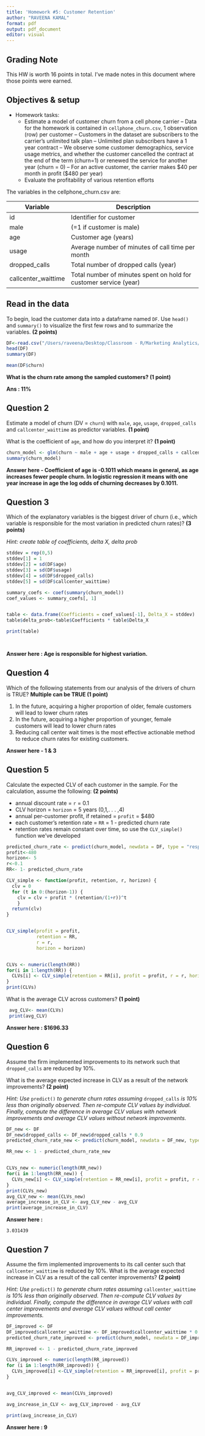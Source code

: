 ```yaml
---
title: 'Homework #5: Customer Retention'
author: "RAVEENA KAMAL"
format: pdf
output: pdf_document
editor: visual
---
```


## Grading Note

This HW is worth 16 points in total. I've made notes in this document where those points were earned.

## Objectives & setup

-   Homework tasks:
    -   Estimate a model of customer churn from a cell phone carrier -- Data for the homework is contained in `cellphone_churn.csv`, 1 observation (row) per customer -- Customers in the dataset are subscribers to the carrier's unlimited talk plan -- Unlimited plan subscribers have a 1 year contract -- We observe some customer demographics, service usage metrics, and whether the customer cancelled the contract at the end of the term (churn=1) or renewed the service for another year (churn = 0) -- For an active customer, the carrier makes \$40 per month in profit (\$480 per year)
    -   Evaluate the profitability of various retention efforts

The variables in the cellphone_churn.csv are:

| Variable            | Description                                                       |
|--------------------|----------------------------------------------------|
| id                  | Identifier for customer                                           |
| male                | (=1 if customer is male)                                          |
| age                 | Customer age (years)                                              |
| usage               | Average number of minutes of call time per month                  |
| dropped_calls       | Total number of dropped calls (year)                              |
| callcenter_waittime | Total number of minutes spent on hold for customer service (year) |

## Read in the data

To begin, load the customer data into a dataframe named `DF`. Use `head()` and `summary()` to visualize the first few rows and to summarize the variables. **(2 points)**

```r
DF<-read.csv("/Users/raveena/Desktop/Classroom - R/Marketing Analytics/data/cellphone_churn.csv")
head(DF)
summary(DF)

mean(DF$churn)
```

**What is the churn rate among the sampled customers? (1 point)**

**Ans : 11%**

## Question 2

Estimate a model of churn (DV = `churn`) with `male`, `age`, `usage`, `dropped_calls` and `callcenter_waittime` as predictor variables. **(1 point)**

What is the coefficient of `age`, and how do you interpret it? **(1 point)**

```r
churn_model <- glm(churn ~ male + age + usage + dropped_calls + callcenter_waittime, data=DF, family= 'binomial')
summary(churn_model)
```

**Answer here - Coefficient of age is -0.1011 which means in general, as age increases fewer people churn. In logistic regression it means with one year increase in age the log odds of churning decreases by 0.1011.**

## Question 3

Which of the explanatory variables is the biggest driver of churn (i.e., which variable is responsible for the most variation in predicted churn rates)? **(3 points)**

*Hint: create table of coefficients, delta X, delta prob*

```r
stddev = rep(0,5)
stddev[1] = 1
stddev[2] = sd(DF$age)
stddev[3] = sd(DF$usage)
stddev[4] = sd(DF$dropped_calls)
stddev[5] = sd(DF$callcenter_waittime)

summary_coefs <- coef(summary(churn_model))
coef_values <- summary_coefs[, 1]


table <- data.frame(Coefficients = coef_values[-1], Delta_X = stddev)
table$delta_prob<-table$Coefficients * table$Delta_X

print(table)




```

**Answer here : Age is responsible for highest variation.**

## Question 4

Which of the following statements from our analysis of the drivers of churn is TRUE? **Multiple can be TRUE (1 point)**

1.  In the future, acquiring a higher proportion of older, female customers will lead to lower churn rates
2.  In the future, acquiring a higher proportion of younger, female customers will lead to lower churn rates
3.  Reducing call center wait times is the most effective actionable method to reduce churn rates for existing customers.

**Answer here  - 1 & 3**

## Question 5

Calculate the expected CLV of each customer in the sample. For the calculation, assume the following: **(2 points)**

-   annual discount rate = `r` = 0.1
-   CLV horizon = `horizon` = 5 years (0,1,. . . ,4)
-   annual per-customer profit, if retained = `profit` = \$480
-   each customer's retention rate = `RR` = 1 - predicted churn rate
-   retention rates remain constant over time, so use the `CLV_simple()` function we've developed

```r
predicted_churn_rate <- predict(churn_model, newdata = DF, type = "response")
profit<-480
horizon<- 5
r<-0.1
RR<- 1- predicted_churn_rate

CLV_simple <- function(profit, retention, r, horizon) {
  clv = 0 
  for (t in 0:(horizon-1)) { 
    clv = clv + profit * (retention/(1+r))^t 
    }
  return(clv)
}


CLV_simple(profit = profit,
           retention = RR,
           r = r,
           horizon = horizon)


CLVs <- numeric(length(RR))
for(i in 1:length(RR)) {
  CLVs[i] <- CLV_simple(retention = RR[i], profit = profit, r = r, horizon = horizon)
}
print(CLVs)


```

What is the average CLV across customers? **(1 point)**

```r
 avg_CLV<- mean(CLVs)
 print(avg_CLV)
```

**Answer here : \$1696.33**

## Question 6

Assume the firm implemented improvements to its network such that `dropped_calls` are reduced by 10%.

What is the average expected increase in CLV as a result of the network improvements? **(2 point)**

*Hint: Use* `predict()` *to generate churn rates assuming* `dropped_calls` *is 10% less than originally observed. Then re-compute CLV values by individual. Finally, compute the difference in average CLV values with network improvements and average CLV values without network improvements.*

```r
DF_new <- DF
DF_new$dropped_calls <- DF_new$dropped_calls * 0.9
predicted_churn_rate_new <- predict(churn_model, newdata = DF_new, type = "response")

RR_new <- 1 - predicted_churn_rate_new


CLVs_new <- numeric(length(RR_new))
for(i in 1:length(RR_new)) {
  CLVs_new[i] <- CLV_simple(retention = RR_new[i], profit = profit, r = r, horizon = horizon)
}
print(CLVs_new)
avg_CLV_new <- mean(CLVs_new)
average_increase_in_CLV <- avg_CLV_new - avg_CLV
print(average_increase_in_CLV)

```

**Answer here :**

```         
3.031439
```

## Question 7

Assume the firm implemented improvements to its call center such that `callcenter_waittime` is reduced by 10%. What is the average expected increase in CLV as a result of the call center improvements? **(2 point)**

*Hint: Use* `predict()` *to generate churn rates assuming* `callcenter_waittime` *is 10% less than originally observed. Then re-compute CLV values by individual. Finally, compute the difference in average CLV values with call center improvements and average CLV values without call center improvements.*

```r

DF_improved <- DF
DF_improved$callcenter_waittime <- DF_improved$callcenter_waittime * 0.9  
predicted_churn_rate_improved <- predict(churn_model, newdata = DF_improved, type = "response")

RR_improved <- 1 - predicted_churn_rate_improved

CLVs_improved <- numeric(length(RR_improved))
for (i in 1:length(RR_improved)) {
  CLVs_improved[i] <-CLV_simple(retention = RR_improved[i], profit = profit, r = r, horizon = horizon)
}


avg_CLV_improved <- mean(CLVs_improved)

avg_increase_in_CLV <- avg_CLV_improved - avg_CLV

print(avg_increase_in_CLV)

```

**Answer here : 9**
